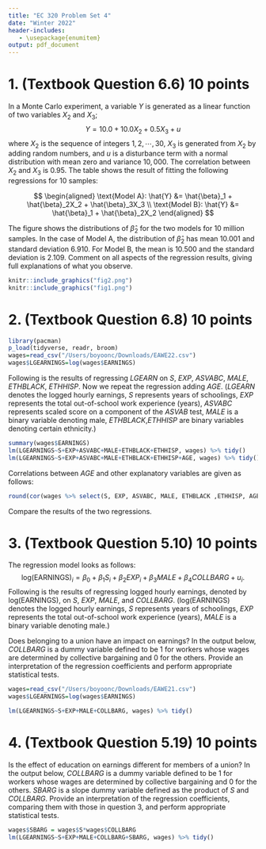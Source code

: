 ```yaml
---
title: "EC 320 Problem Set 4"
date: "Winter 2022"
header-includes:
   - \usepackage{enumitem}
output: pdf_document
---
```


# 1. (Textbook Question 6.6) 10 points

In a Monte Carlo experiment, a variable $Y$ is generated as a linear function of two variables $X_2$ and $X_3$; 
$$
Y = 10.0 + 10.0 X_2 + 0.5X_3 + u
$$
\noindent where $X_2$ is the sequence of integers $1,2, \cdots, 30$, $X_3$ is generated from $X_2$ by adding random numbers, and $u$ is a disturbance term with a normal distribution with mean zero and variance $10,000$. The correlation between $X_2$ and $X_3$ is 0.95. The table shows the result of fitting the following regressions for 10 samples:

$$
\begin{aligned}
  \text{Model A}: \hat{Y} &= \hat{\beta}_1 + \hat{\beta}_2X_2 + \hat{\beta}_3X_3 \\
  \text{Model B}: \hat{Y} &= \hat{\beta}_1 + \hat{\beta}_2X_2 
\end{aligned}
$$


The figure shows the distributions of $\hat{\beta}_2$ for the two models for 10 million samples. In the case of Model A, the distribution of $\hat{\beta}_2$ has mean 10.001 and standard deviation 6.910. For Model B, the mean is 10.500 and the standard deviation is 2.109. Comment on all aspects of the regression results, giving full explanations of what you observe.

```r
knitr::include_graphics("fig2.png")
knitr::include_graphics("fig1.png")
```





\newpage
# 2. (Textbook Question 6.8) 10 points
```r
library(pacman)
p_load(tidyverse, readr, broom)
wages=read_csv("/Users/boyoonc/Downloads/EAWE22.csv")
wages$LGEARNINGS=log(wages$EARNINGS)
```
Following is the results of regressing $LGEARN$ on $S$, $EXP$, $ASVABC$, $MALE$, $ETHBLACK$, $ETHHISP$. Now we repeat the regression adding $AGE$. 
($LGEARN$ denotes the logged hourly earnings, $S$ represents years of schoolings, $EXP$ represents the total out-of-school work experience (years), $ASVABC$ represents scaled score on a component of the $ASVAB$ test, $MALE$ is a binary variable denoting male, $ETHBLACK$,$ETHHISP$ are binary variables denoting certain ethnicity.)
```r
summary(wages$EARNINGS)
lm(LGEARNINGS~S+EXP+ASVABC+MALE+ETHBLACK+ETHHISP, wages) %>% tidy()
lm(LGEARNINGS~S+EXP+ASVABC+MALE+ETHBLACK+ETHHISP+AGE, wages) %>% tidy()
```
Correlations between $AGE$ and other explanatory variables are given as follows: 
```r
round(cor(wages %>% select(S, EXP, ASVABC, MALE, ETHBLACK ,ETHHISP, AGE)),4)
```

Compare the results of the two regressions. 


\newpage
# 3. (Textbook Question 5.10) 10 points

The regression model looks as follows:
$$
\text{log(EARNINGS)}_i = \beta_0 + \beta_1 S_i +\beta_2EXP_i + \beta_3MALE + \beta_4COLLBARG + u_i.
$$
Following is the results of regressing logged hourly earnings, denoted by $\text{log(EARNINGS)}$, on $S$, $EXP$, $MALE$, and $COLLBARG$. 
($\text{log(EARNINGS)}$ denotes the logged hourly earnings, $S$ represents years of schoolings, $EXP$ represents the total out-of-school work experience (years), $MALE$ is a binary variable denoting male.)

Does belonging to a union have an impact on earnings? In the output below, $COLLBARG$ is a dummy variable defined to be 1 for workers whose wages are determined by collective bargaining and 0 for the others. Provide an interpretation of the regression coefficients and perform appropriate statistical tests. 
```r
wages=read_csv("/Users/boyoonc/Downloads/EAWE21.csv")
wages$LGEARNINGS=log(wages$EARNINGS)
```

```r
lm(LGEARNINGS~S+EXP+MALE+COLLBARG, wages) %>% tidy()
```



\newpage
# 4. (Textbook Question 5.19) 10 points

Is the effect of education on earnings different for members of a union? In the output below, $COLLBARG$ is a dummy variable defined to be 1 for workers whose wages are determined by collective bargaining and 0 for the others. $SBARG$ is a slope dummy variable defined as the product of $S$ and $COLLBARG$. Provide an interpretation of the regression coefficients, comparing them with those in question 3, and perform appropriate statistical tests. 
```r
wages$SBARG = wages$S*wages$COLLBARG
lm(LGEARNINGS~S+EXP+MALE+COLLBARG+SBARG, wages) %>% tidy()
```
